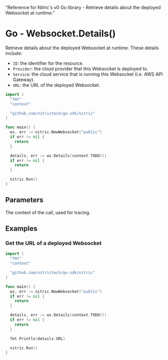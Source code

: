   "Reference for Nitric's v0 Go library - Retrieve details about the deployed Websocket at runtime."

# Go - Websocket.Details()

Retrieve details about the deployed Websocket at runtime. These details include:

- `ID`: the identifier for the resource.
- `Provider`: the cloud provider that this Websocket is deployed to.
- `Service`: the cloud service that is running this Websocket (i.e. AWS API Gateway).
- `URL`: the URL of the deployed Websocket.

```go
import (
  "fmt"
  "context"

  "github.com/nitrictech/go-sdk/nitric"
)

func main() {
  ws, err := nitric.NewWebsocket("public")
  if err != nil {
    return
  }

  details, err := ws.Details(context.TODO())
  if err != nil {
    return
  }

  nitric.Run()
}
```

## Parameters

<Properties>
  <Property name="ctx" required type="context">
    The context of the call, used for tracing.
  </Property>
</Properties>

## Examples

### Get the URL of a deployed Websocket

```go
import (
  "fmt"
  "context"

  "github.com/nitrictech/go-sdk/nitric"
)

func main() {
  ws, err := nitric.NewWebsocket("public")
  if err != nil {
    return
  }

  details, err := ws.Details(context.TODO())
  if err != nil {
    return
  }

  fmt.Println(details.URL)

  nitric.Run()
}
```
